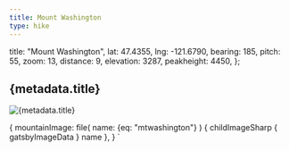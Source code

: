 ```yaml
---
title: Mount Washington
type: hike
---
```


  title: "Mount Washington",
  lat: 47.4355,
  lng: -121.6790,
  bearing: 185,
  pitch: 55,
  zoom: 13,
  distance: 9,
  elevation: 3287,
  peakheight: 4450,
};


<SEO title={metadata.title} />

<h2>{metadata.title}</h2>

<Map title={metadata.title} 
  Lat={metadata.lat} Lng={metadata.lng} 
  bearing={metadata.bearing} pitch={metadata.pitch} zoom={metadata.zoom} />

<HikeData 
  title="Mount Washington trail"
  alltrailsurl="https://www.alltrails.com/trail/us/washington/mount-washington?u=i" 
  wtaurl="https://www.wta.org/go-hiking/hikes/mount-washington-1" 
  distance={metadata.distance} 
  elevation={metadata.elevation} 
  peakheight={metadata.peakheight} />

<Image img={props.data} alt={metadata.title} description="View from top of Mt Washington looking toward Rainer" />

  {
    mountainImage: file(
      name: {eq: "mtwashington"}
      ) {
      childImageSharp {
        gatsbyImageData
      }
      name
    },
  }
`
